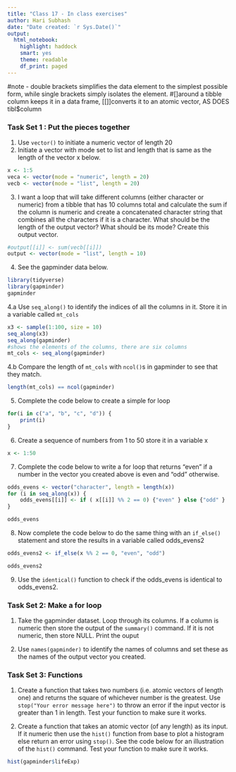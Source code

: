 ```yaml
---
title: "Class 17 - In class exercises"
author: Hari Subhash
date: "Date created: `r Sys.Date()`"
output:
  html_notebook:
    highlight: haddock
    smart: yes
    theme: readable
    df_print: paged
---
```


#note - double brackets simplifies the data element to the simplest possible form, while single brackets simply isolates the element.
#[]around a tibble column keeps it in a data frame, [[]]converts it to an atomic vector, AS DOES tibl$column

### Task Set 1 : Put the pieces together
1. Use `vector()` to initiate a numeric vector of length 20
2. Initiate a vector with mode set to list and length that is same as the length of the vector x below.

```r
x <- 1:5
veca <- vector(mode = "numeric", length = 20)
vecb <- vector(mode = "list", length = 20)

```

3. I want a loop that will take different columns (either character or numeric) from a tibble that has 10 columns total and calculate the sum if the column is numeric and create a concatenated character string that combines all the characters if it is a character. What should be the length of the output vector? What should be its mode? Create this output vector.

```r
#output[[i]] <- sum(vecb[[i]]) 
output <- vector(mode = "list", length = 10)

```


4. See the gapminder data below.
```r
library(tidyverse)
library(gapminder)
gapminder
```

4.a Use `seq_along()` to identify the indices of all the columns in it. Store it in a variable called `mt_cols`

```r
x3 <- sample(1:100, size = 10)
seq_along(x3)
seq_along(gapminder)
#shows the elements of the columns, there are six columns
mt_cols <- seq_along(gapminder)
```


4.b Compare the length of `mt_cols` with `ncol()`s in gapminder to see that they match.

```r
length(mt_cols) == ncol(gapminder)
```


5. Complete the code below to create a simple for loop

```r
for(i in c("a", "b", "c", "d")) {
    print(i)
}
```

6. Create a sequence of numbers from 1 to 50 store it in a variable x
```r
x <- 1:50
```


7. Complete the code below to write a for loop that returns "even" if a number in the vector you created above is even and "odd" otherwise.
```r
odds_evens <- vector("character", length = length(x))
for (i in seq_along(x)) {
    odds_evens[[i]] <- if ( x[[i]] %% 2 == 0) {"even" } else {"odd" }
}

odds_evens
```

8. Now complete the code below to do the same thing with an `if_else()` statement and store the results in a variable called odds_evens2

```r
odds_evens2 <- if_else(x %% 2 == 0, "even", "odd")

odds_evens2
```

9. Use the `identical()` function to check if the odds_evens is identical to odds_evens2.

### Task Set 2: Make a for loop

1. Take the gapminder dataset. Loop through its columns. If a column is numeric then store the output of the `summary()` command. If it is not numeric, then store NULL. Print the ouput

2. Use `names(gapminder)` to identify the names of columns and set these as the names of the output vector you created.

### Task Set 3: Functions

1. Create a function that takes two numbers (i.e. atomic vectors of length one) and returns the square of whichever number is the greatest. Use `stop("Your error message here")` to throw an error if the input vector is greater than 1 in length. Test your function to make sure it works.

2. Create a function that takes an atomic vector (of any length) as its input. If it numeric then use the `hist()` function from base to plot a histogram else return an error using `stop()`. See the code below for an illustration of the `hist()` command. Test your function to make sure it works.

```r
hist(gapminder$lifeExp)
```



